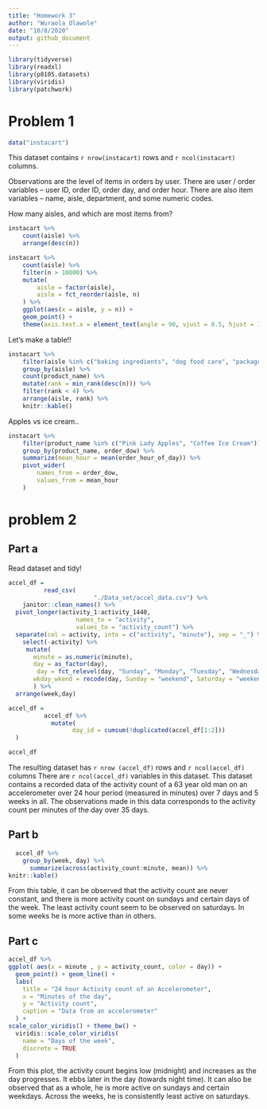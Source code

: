 ```yaml
---
title: "Homework 3"
author: "Wuraola Olawole"
date: "10/8/2020"
output: github_document
---
```



```r
library(tidyverse)
library(readxl)
library(p8105.datasets)
library(viridis)
library(patchwork)
```

# Problem 1 
```r
data("instacart")

```

This dataset contains `r nrow(instacart)` rows and `r ncol(instacart)` columns. 

Observations are the level of items in orders by user. There are user / order variables -- user ID, order ID, order day, and order hour. There are also item variables -- name, aisle, department, and some numeric codes. 

How many aisles, and which are most items from?

```r
instacart %>% 
	count(aisle) %>% 
	arrange(desc(n))
```


```r
instacart %>% 
	count(aisle) %>% 
	filter(n > 10000) %>% 
	mutate(
		aisle = factor(aisle),
		aisle = fct_reorder(aisle, n)
	) %>% 
	ggplot(aes(x = aisle, y = n)) + 
	geom_point() + 
	theme(axis.text.x = element_text(angle = 90, vjust = 0.5, hjust = 1))
```
Let's make a table!!

```r
instacart %>% 
	filter(aisle %in% c("baking ingredients", "dog food care", "packaged vegetables fruits")) %>% 
	group_by(aisle) %>% 
	count(product_name) %>% 
	mutate(rank = min_rank(desc(n))) %>% 
	filter(rank < 4) %>% 
	arrange(aisle, rank) %>% 
	knitr::kable()
```

Apples vs ice cream..

```r
instacart %>% 
	filter(product_name %in% c("Pink Lady Apples", "Coffee Ice Cream")) %>% 
	group_by(product_name, order_dow) %>% 
	summarize(mean_hour = mean(order_hour_of_day)) %>% 
	pivot_wider(
		names_from = order_dow,
		values_from = mean_hour
	)
```
# problem 2

## Part a

Read dataset and tidy! 
```r
accel_df =
          read_csv(
		                "./Data_set/accel_data.csv") %>% 
    janitor::clean_names() %>%
  pivot_longer(activity_1:activity_1440,
                   names_to = "activity", 
                   values_to = "activity_count") %>%
  separate(col = activity, into = c("activity", "minute"), sep = "_") %>%
    select(-activity) %>%
     mutate(
       minute = as.numeric(minute),
       day = as_factor(day), 
        day = fct_relevel(day, "Sunday", "Monday", "Tuesday", "Wednesday", "Thursday", "Friday", "Saturday"),
       wkday_wkend = recode(day, Sunday = "weekend", Saturday = "weekend", .default = "weekday" ),
       ) %>%
  arrange(week,day)

```

```r
accel_df =
          accel_df %>%
            mutate(
                  day_id = cumsum(!duplicated(accel_df[1:2]))
  )

accel_df
```

The resulting dataset has `r nrow (accel_df)` rows and `r ncol(accel_df)` columns There are `r ncol(accel_df)` variables in this dataset. This dataset contains a recorded data of the activity count of a 63 year old man on an accelerometer over 24 hour period (measured in minutes) over 7 days and 5 weeks in all. The observations made in this data corresponds to the activity count per minutes of the day over 35 days.

## Part b

```r
  accel_df %>%
    group_by(week, day) %>%
      summarize(across(activity_count:minute, mean)) %>%
knitr::kable()
```

From this table, it can be observed that the activity count are never constant, and there is more activity count on sundays and certain days of the week. The least activity count seem to be observed on saturdays. In some weeks he is more active than in others.

## Part c

```r

accel_df %>%
ggplot( aes(x = minute , y = activity_count, color = day)) + 
  geom_point() + geom_line() +
  labs(
    title = "24 hour Activity count of an Accelerometer",
    x = "Minutes of the day",
    y = "Activity count",
    caption = "Data from an accelerometer"
  ) +
scale_color_viridis() + theme_bw() +
  viridis::scale_color_viridis(
    name = "Days of the week", 
    discrete = TRUE
  )
```

From this plot, the activity count begins low (midnight) and increases as the day progresses. It ebbs later in the day (towards night time). It can also be observed that as a whole, he is more active on sundays and certain weekdays. Across the weeks, he is consistently least active on saturdays.

